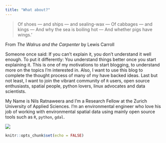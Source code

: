 ```yaml
---
title: "What about?"
---
```


>  Of shoes — and ships — and sealing-wax —
>  Of cabbages — and kings —
>  And why the sea is boiling hot —
>  And whether pigs have wings.'

From *The Walrus and the Carpenter* by Lewis Carroll 



Someone once said: If you can't explain it, you don't understand it well enough. To put it differently: You understand things better once you start explaining it. This is one of my motivations to start blogging, to understand more on the topics I'm interested in.  Also, I want to use this blog to complete the thought process of many of my have backed ideas. Last but not least, I want to join the vibrant community of `R` users, open source enthusiasts, spatial people, python lovers, linux advocates and data scientists.

My Name is Nils Ratnaweera and I'm a Research Fellow at the Zurich University of Applied Sciences. I'm an environmental engineer who love his job of working with environmental spatial data using mainly open source tools such as `R`, `python`, `gdal`.




![](Walrus_and_Carpenter.jpg)

```r
knitr::opts_chunk$set(echo = FALSE)
```
